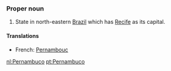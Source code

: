 ===Proper noun===
#State in north-eastern [[Brazil]] which has [[Recife]] as its capital.

====Translations====
*French: [[Pernambouc]]

[[nl:Pernambuco]]
[[pt:Pernambuco]]